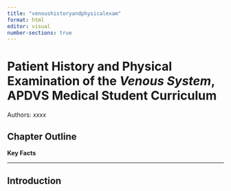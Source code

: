 ```yaml
---
title: "venoushistoryandphysicalexam"
format: html
editor: visual
number-sections: true
---
```


# Patient History and Physical Examination of the *Venous System*, APDVS Medical Student Curriculum

Authors: *xxxx*

## Chapter Outline

**Key Facts**

------------------------------------------------------------------------

## Introduction

